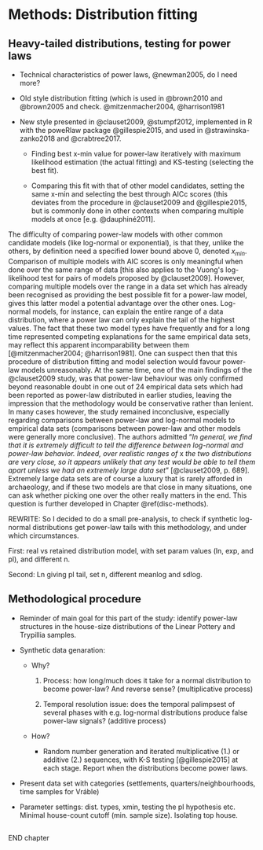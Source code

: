 # Methods: Distribution fitting {#methods-distfit}

## Heavy-tailed distributions, testing for power laws

-   Technical characteristics of power laws, @newman2005, do I need more?

-   Old style distribution fitting (which is used in @brown2010 and @brown2005 and check. @mitzenmacher2004, @harrison1981

-   New style presented in @clauset2009, @stumpf2012, implemented in R with the poweRlaw package @gillespie2015, and used in @strawinska-zanko2018 and @crabtree2017.

    -   Finding best x-min value for power-law iteratively with maximum likelihood estimation (the actual fitting) and KS-testing (selecting the best fit).

    -   Comparing this fit with that of other model candidates, setting the same x-min and selecting the best through AICc scores (this deviates from the procedure in @clauset2009 and @gillespie2015, but is commonly done in other contexts when comparing multiple models at once [e.g. @dauphiné2011].

The difficulty of comparing power-law models with other common candidate models (like log-normal or exponential), is that they, unlike the others, by definition need a specified lower bound above 0, denoted *x~min~*. Comparison of multiple models with AIC scores is only meaningful when done over the same range of data [this also applies to the Vuong's log-likelihood test for pairs of models proposed by @clauset2009]. However, comparing multiple models over the range in a data set which has already been recognised as providing the best possible fit for a power-law model, gives this latter model a potential advantage over the other ones. Log-normal models, for instance, can explain the entire range of a data distribution, where a power law can only explain the tail of the highest values. The fact that these two model types have frequently and for a long time represented competing explanations for the same empirical data sets, may reflect this apparent incomparability between them [@mitzenmacher2004; @harrison1981]. One can suspect then that this procedure of distribution fitting and model selection would favour power-law models unreasonably. At the same time, one of the main findings of the @clauset2009 study, was that power-law behaviour was only confirmed beyond reasonable doubt in one out of 24 empirical data sets which had been reported as power-law distributed in earlier studies, leaving the impression that the methodology would be conservative rather than lenient. In many cases however, the study remained inconclusive, especially regarding comparisons between power-law and log-normal models to empirical data sets (comparisons between power-law and other models were generally more conclusive). The authors admitted "*In general, we find that it is extremely difficult to tell the difference between log-normal and power-law behavior. Indeed, over realistic ranges of* x *the two distributions are very close, so it appears unlikely that any test would be able to tell them apart unless we had an extremely large data set*" [@clauset2009, p. 689]. Extremely large data sets are of course a luxury that is rarely afforded in archaeology, and if these two models are that close in many situations, one can ask whether picking one over the other really matters in the end. This question is further developed in Chapter \@ref(disc-methods).

REWRITE: So I decided to do a small pre-analysis, to check if synthetic log-normal distributions get power-law tails with this methodology, and under which circumstances.

First: real vs retained distribution model, with set param values (ln, exp, and pl), and different n.

Second: Ln giving pl tail, set n, different meanlog and sdlog.

## Methodological procedure

-   Reminder of main goal for this part of the study: identify power-law structures in the house-size distributions of the Linear Pottery and Trypillia samples.

-   Synthetic data genaration:

    -   Why?

        1.  Process: how long/much does it take for a normal distribution to become power-law? And reverse sense? (multiplicative process)

        2.  Temporal resolution issue: does the temporal palimpsest of several phases with e.g. log-normal distributions produce false power-law signals? (additive process)

    -   How?

        -   Random number generation and iterated multiplicative (1.) or additive (2.) sequences, with K-S testing [@gillespie2015] at each stage. Report when the distributions become power laws.

-   Present data set with categories (settlements, quarters/neighbourhoods, time samples for Vráble)

-   Parameter settings: dist. types, xmin, testing the pl hypothesis etc. Minimal house-count cutoff (min. sample size). Isolating top house.

## 

END chapter
